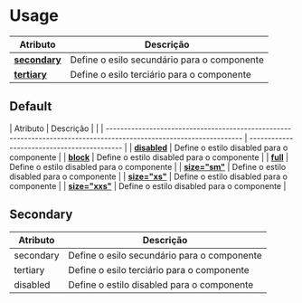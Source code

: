
<Meta title="Components/ion-button/Usage" />

# Usage

| Atributo                                                                                                           | Descrição                                   |
| ------------------------------------------------------------------------------------------------------------------ | ------------------------------------------- |
| **[secondary](http://desenv.ordomederi.com/med-components/?path=/story/components-ion-button-secondary--default)** | Define o esilo secundário para o componente |
| **[tertiary](http://desenv.ordomederi.com/med-components/?path=/story/components-ion-button-tertiary--default)**   | Define o esilo terciário para o componente  |

## Default

| Atributo                                                                                                            | Descrição                                   |                                             |
| ------------------------------------------------------------------------------------------------------------------- | ------------------------------------------- |
| **[disabled](http://desenv.ordomederi.com/med-components/?path=/story/components-ion-button-primary--disabled)**    | Define o estilo disabled para o componente  |
| **[block](http://desenv.ordomederi.com/med-components/?path=/story/components-ion-button-primary--block)**          | Define o estilo disabled para o componente  |
| **[full](http://desenv.ordomederi.com/med-components/?path=/story/components-ion-button-primary--full)**            | Define o estilo disabled para o componente  |
| **[size="sm"](http://desenv.ordomederi.com/med-components/?path=/story/components-ion-button-primary--size-sm)**    | Define o estilo disabled para o componente  |
| **[size="xs"](http://desenv.ordomederi.com/med-components/?path=/story/components-ion-button-primary--size-xs)**    | Define o estilo disabled para o componente  |
| **[size="xxs"](http://desenv.ordomederi.com/med-components/?path=/story/components-ion-button-primary--size-xxs)**  | Define o estilo disabled para o componente  |

## Secondary

| Atributo  | Descrição                                   |
| --------- | ------------------------------------------- |
| secondary | Define o esilo secundário para o componente |
| tertiary  | Define o esilo terciário para o componente  |
| disabled  | Define o estilo disabled para o componente  |